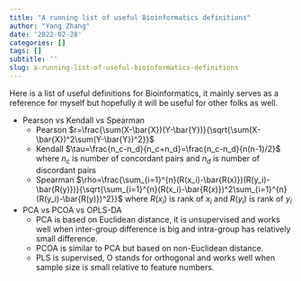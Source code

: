 ```yaml
---
title: "A running list of useful Bioinformatics definitions"
author: "Yang Zhang"
date: '2022-02-28'
categories: []
tags: []
subtitle: ''
slug: a-running-list-of-useful-bioinformatics-definitions
---
```


Here is a list of useful definitions for Bioinformatics, it mainly
serves as a reference for myself but hopefully it will be useful for
other folks as well.

-   Pearson vs Kendall vs Spearman 
    + Pearson 
        $r=\frac{\sum(X-\bar{X})(Y-\bar{Y})}{\sqrt{\sum(X-\bar{X})^2\sum(Y-\bar{Y})^2}}$
    + Kendall
        $\tau=\frac{n_c-n_d}{n_c+n_d}=\frac{n_c-n_d}{n(n-1)/2}$
        where $n_c$ is number of concordant pairs and $n_d$ is number of discordant pairs
    + Spearman
        $\rho=\frac{\sum_{i=1}^{n}(R(x_i)-\bar{R(x)})(R(y_i)-\bar{R(y)})}{\sqrt{\sum_{i=1}^{n}(R(x_i)-\bar{R(x)})^2\sum_{i=1}^{n}(R(y_i)-\bar{R(y)})^2}}$
        where $R(x_i)$ is rank of $x_i$ and $R(y_i)$ is rank of $y_i$

- PCA vs PCOA vs OPLS-DA 
  + PCA is based on Euclidean distance, it is unsupervised and works well when inter-group difference is big and intra-group has relatively small difference.
  + PCOA is similar to PCA but based on non-Euclidean distance.
  + PLS is supervised, O stands for orthogonal and works well when sample size is small relative to feature numbers.
        